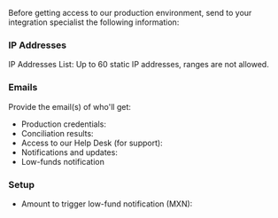Before getting access to our production environment, send to your integration specialist the following information:

### IP Addresses

IP Addresses List: Up to 60 static IP addresses, ranges are not allowed.

### Emails

Provide the email(s) of who'll get:

- Production credentials:
- Conciliation results:
- Access to our Help Desk (for support):
- Notifications and updates:
- Low-funds notification

### Setup

- Amount to trigger low-fund notification (MXN):
